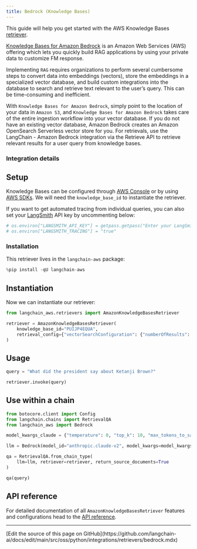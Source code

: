 ```yaml
---
title: Bedrock (Knowledge Bases)
---
```


This guide will help you get started with the AWS Knowledge Bases [retriever](/oss/python/langchain/retrieval).

[Knowledge Bases for Amazon Bedrock](https://aws.amazon.com/bedrock/knowledge-bases/) is an Amazon Web Services (AWS) offering which lets you quickly build RAG applications by using your private data to customize FM response.

Implementing `RAG` requires organizations to perform several cumbersome steps to convert data into embeddings (vectors), store the embeddings in a specialized vector database, and build custom integrations into the database to search and retrieve text relevant to the user’s query. This can be time-consuming and inefficient.

With `Knowledge Bases for Amazon Bedrock`, simply point to the location of your data in `Amazon S3`, and `Knowledge Bases for Amazon Bedrock` takes care of the entire ingestion workflow into your vector database. If you do not have an existing vector database, Amazon Bedrock creates an Amazon OpenSearch Serverless vector store for you. For retrievals, use the LangChain - Amazon Bedrock integration via the Retrieve API to retrieve relevant results for a user query from knowledge bases.

### Integration details

<ItemTable category="document_retrievers" item="AmazonKnowledgeBasesRetriever" />

## Setup

Knowledge Bases can be configured through [AWS Console](https://aws.amazon.com/console/) or by using [AWS SDKs](https://aws.amazon.com/developer/tools/). We will need the `knowledge_base_id` to instantiate the retriever.

If you want to get automated tracing from individual queries, you can also set your [LangSmith](https://docs.smith.langchain.com/) API key by uncommenting below:

```python
# os.environ["LANGSMITH_API_KEY"] = getpass.getpass("Enter your LangSmith API key: ")
# os.environ["LANGSMITH_TRACING"] = "true"
```

### Installation

This retriever lives in the `langchain-aws` package:

```python
%pip install -qU langchain-aws
```

## Instantiation

Now we can instantiate our retriever:

```python
from langchain_aws.retrievers import AmazonKnowledgeBasesRetriever

retriever = AmazonKnowledgeBasesRetriever(
    knowledge_base_id="PUIJP4EQUA",
    retrieval_config={"vectorSearchConfiguration": {"numberOfResults": 4}},
)
```

## Usage

```python
query = "What did the president say about Ketanji Brown?"

retriever.invoke(query)
```

## Use within a chain

```python
from botocore.client import Config
from langchain.chains import RetrievalQA
from langchain_aws import Bedrock

model_kwargs_claude = {"temperature": 0, "top_k": 10, "max_tokens_to_sample": 3000}

llm = Bedrock(model_id="anthropic.claude-v2", model_kwargs=model_kwargs_claude)

qa = RetrievalQA.from_chain_type(
    llm=llm, retriever=retriever, return_source_documents=True
)

qa(query)
```

## API reference

For detailed documentation of all `AmazonKnowledgeBasesRetriever` features and configurations head to the [API reference](https://python.langchain.com/api_reference/aws/retrievers/langchain_aws.retrievers.bedrock.AmazonKnowledgeBasesRetriever.html).

---

<Callout icon="pen-to-square" iconType="regular">
  [Edit the source of this page on GitHub](https://github.com/langchain-ai/docs/edit/main/src/oss/python/integrations/retrievers/bedrock.mdx)
</Callout>
